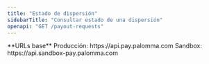 ```yaml
---
title: "Estado de dispersión"
sidebarTitle: "Consultar estado de una dispersión"
openapi: "GET /payout-requests"
---
```


<Note>
  **URLs base** Producción: https://api.pay.palomma.com Sandbox:
  https://api.sandbox-pay.palomma.com
</Note>
